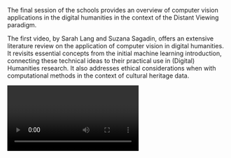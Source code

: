 The final session of the schools provides an overview of computer vision applications in the digital humanities in the context of the Distant Viewing paradigm.

The first video, by Sarah Lang and Suzana Sagadin, offers an extensive literature review on the application of computer vision in digital humanities. It revisits essential concepts from the initial machine learning introduction, connecting these technical ideas to their practical use in (Digital) Humanities research. It also addresses ethical considerations when with computational methods in the context of cultural heritage data.

<Video provider="youtube" id="https://www.youtube.com/watch?v=Ynf6SC7fnSo&list=PLWNohMNguM_nO3SG9UrzPpbybV_UoCg5w&index=13" />

The second video follows an interdisciplinary discussion between a humanities scholar and a computer scientist from the ERC DiDip (From Digital to Distant Diplomatics) project ([https://didip.hypotheses.org/](https://didip.hypotheses.org/)). This conversation sheds light on the challenges and learning opportunities in interdisciplinary collaboration, demonstrating how computational methods can complement humanities research and showing what such collaboration can look like in practice.

<Video provider="youtube" id="https://www.youtube.com/watch?v=p-skXMLTocU&list=PLWNohMNguM_nO3SG9UrzPpbybV_UoCg5w&index=12" />

<Link link={{"discriminant":"external", "value":"https://didip.hypotheses.org/"}}>ERC DiDip (From Digital to Distant Diplomatics) project</Link>

<Video provider="youtube" id="https://www.youtube.com/playlist?list=PLWNohMNguM_nO3SG9UrzPpbybV_UoCg5w" />
